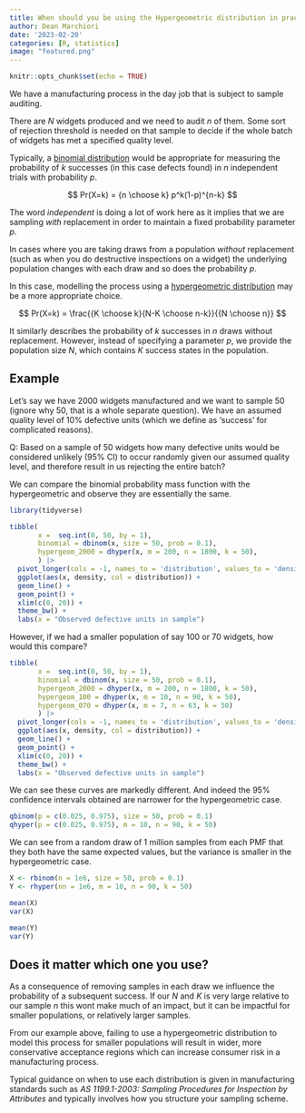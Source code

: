 ```yaml
---
title: When should you be using the Hypergeometric distribution in practice?
author: Dean Marchiori
date: '2023-02-20'
categories: [R, statistics]
image: "featured.png"
---
```


```r
knitr::opts_chunk$set(echo = TRUE)
```



We have a manufacturing process in the day job that is subject to sample
auditing. 

There are $N$ widgets produced and we need to audit $n$ of them. Some sort of
rejection threshold is needed on that sample to decide if the whole batch of widgets
has met a specified quality level. 

Typically, a [binomial distribution](https://en.wikipedia.org/wiki/Binomial_distribution) would be appropriate for measuring the probability of $k$ successes (in this case defects found) in $n$ independent trials with probability $p$.   

$$
Pr(X=k) = {n \choose k} p^k(1-p)^{n-k}
$$

The word *independent* is doing a lot of work here as it implies that we are sampling
*with* replacement in order to maintain a fixed probability parameter $p$.  

In cases where you are taking draws from a population *without* replacement (such
as when you do destructive inspections on a widget) the underlying population
changes with each draw and so does the probability $p$.   

In this case, modelling the process using a [hypergeometric distribution](https://en.wikipedia.org/wiki/Hypergeometric_distribution) may be a more appropriate choice.  

$$
Pr(X=k) = \frac{{K \choose k}{N-K \choose n-k}}{{N \choose n}}
$$

It similarly describes the probability of $k$ successes in $n$ draws without replacement. However, instead of specifying a parameter $p$, we provide the population size $N$, which contains $K$ success states in the population. 

## Example  

Let's say we have 2000 widgets manufactured and we want to sample 50 (ignore why 50, 
that is a whole separate question). We have an assumed quality level of 10% defective units 
(which we define as 'success' for complicated reasons).

Q: Based on a sample of 50 widgets how many defective units would be considered unlikely (95% CI) to occur randomly  given our assumed quality level, and therefore result in us rejecting the 
entire batch? 

We can compare the binomial probability mass function with the hypergeometric 
and observe they are essentially the same. 

```r
library(tidyverse)
```

```r
tibble(
       x =  seq.int(0, 50, by = 1),
       binomial = dbinom(x, size = 50, prob = 0.1),
       hypergeom_2000 = dhyper(x, m = 200, n = 1800, k = 50),
       ) |> 
  pivot_longer(cols = -1, names_to = 'distribution', values_to = 'density') |> 
  ggplot(aes(x, density, col = distribution)) +
  geom_line() +
  geom_point() +
  xlim(c(0, 20)) +
  theme_bw() +
  labs(x = "Observed defective units in sample")

```

However, if we had a smaller population of say 100 or 70 widgets, how would this compare? 


```r
tibble(
       x =  seq.int(0, 50, by = 1),
       binomial = dbinom(x, size = 50, prob = 0.1),
       hypergeom_2000 = dhyper(x, m = 200, n = 1800, k = 50),
       hypergeom_100 = dhyper(x, m = 10, n = 90, k = 50),
       hypergeom_070 = dhyper(x, m = 7, n = 63, k = 50)
       ) |> 
  pivot_longer(cols = -1, names_to = 'distribution', values_to = 'density') |> 
  ggplot(aes(x, density, col = distribution)) +
  geom_line() +
  geom_point() +
  xlim(c(0, 20)) +
  theme_bw() +
  labs(x = "Observed defective units in sample")


```


We can see these curves are markedly different. And indeed the 95% confidence
intervals obtained are narrower for the hypergeometric case. 


```r
qbinom(p = c(0.025, 0.975), size = 50, prob = 0.1)
qhyper(p = c(0.025, 0.975), m = 10, n = 90, k = 50)
```
We can see from a random draw of 1 million samples from each PMF that they both 
have the same expected values, but the variance is smaller in the hypergeometric
case.   

```r
X <- rbinom(n = 1e6, size = 50, prob = 0.1)
Y <- rhyper(nn = 1e6, m = 10, n = 90, k = 50)

mean(X)
var(X)

mean(Y)
var(Y)

```


## Does it matter which one you use?  

As a consequence of removing samples in each draw we influence the probability
of a subsequent success. If our $N$ and $K$ is very large relative to our sample 
$n$ this wont make much of an impact, but it can be impactful for smaller
populations, or relatively larger samples. 

From our example above, failing to use a hypergeometric distribution to model 
this process for smaller populations will result in wider, more conservative
acceptance regions which can increase consumer risk in a manufacturing process. 

Typical guidance on when to use each distribution is given in manufacturing 
standards such as *AS 1199.1-2003: Sampling Procedures for Inspection by Attributes* 
and typically involves how you structure your sampling scheme. 

